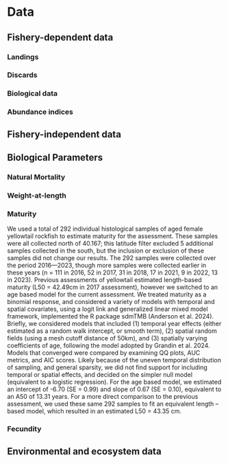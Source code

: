 # Data

<!--- Provide temporal and spatial resolutions or sample size where appropriate for each of the subsections, below.--->

## Fishery-dependent data

<!-- Commercial fisheries landings by state, year, and gear (PacFIN is the standard source for recent domestic commercial landings), historical catch estimates, discards, recreational fisheries catches, foreign removals; sample size information for length- and age-composition data by state, year and gear, including both the number of trips and fish sampled. Description of methods to estimate abundance indices, sample size information by survey and year. Include complete tables and figures and date of data extraction. -->

### Landings


### Discards


### Biological data


### Abundance indices


## Fishery-independent data

<!-- Fishery-independent data: Description of surveys used in the assessment, description of methods to estimate abundance indices, sample size information for length- and age- composition data by survey and year, including both the number of tows (or drops or sites for hook and line data) and fish sampled. Include complete tables and figures and date of data extraction.   -->

## Biological Parameters


### Natural Mortality


### Weight-at-length


### Maturity
We used a total of 292 individual histological samples of aged female yellowtail rockfish to estimate maturity for the assessment. These samples were all collected north of 40.167; this latitude filter excluded 5 additional samples collected in the south, but the inclusion or exclusion of these samples did not change our results. The 292 samples were collected over the period 2016—2023, though more samples were collected earlier in these years (n = 111 in 2016, 52 in 2017, 31 in 2018, 17 in 2021, 9 in 2022, 13 in 2023). Previous assessments of yellowtail estimated length-based maturity (L50 = 42.49cm in 2017 assessment), however we switched to an age based model for the current assessment. We treated maturity as a binomial response, and considered a variety of models with temporal and spatial covariates, using a logit link and generalized linear mixed model framework, implemented the R package sdmTMB (Anderson et al. 2024). Briefly, we considered models that included (1) temporal year effects (either estimated as a random walk intercept, or smooth term), (2) spatial random fields (using a mesh cutoff distance of 50km), and (3) spatially varying coefficients of age, following the model adopted by Grandin et al. 2024. Models that converged were compared by examining QQ plots, AUC metrics, and AIC scores. Likely because of the uneven temporal distribution of sampling, and general sparsity, we did not find support for including temporal or spatial effects, and decided on the simpler null model (equivalent to a logistic regression). For the age based model, we estimated an intercept of -6.70 (SE = 0.99) and slope of 0.67 (SE = 0.10), equivalent to an A50 of 13.31 years. For a more direct comparison to the previous assessment, we used these same 292 samples to fit an equivalent length – based model, which resulted in an estimated L50 = 43.35 cm.

### Fecundity


## Environmental and ecosystem data

<!-- Environmental or ecosystem data or model products used in the stock assessment model and/or in the preparation of data or estimation of biological parameters. If environmental or ecosystem data are incorporated in the stock assessment model, provide a report of consultations with technical teams that evaluate ecosystem data or methodologies used in  -->
